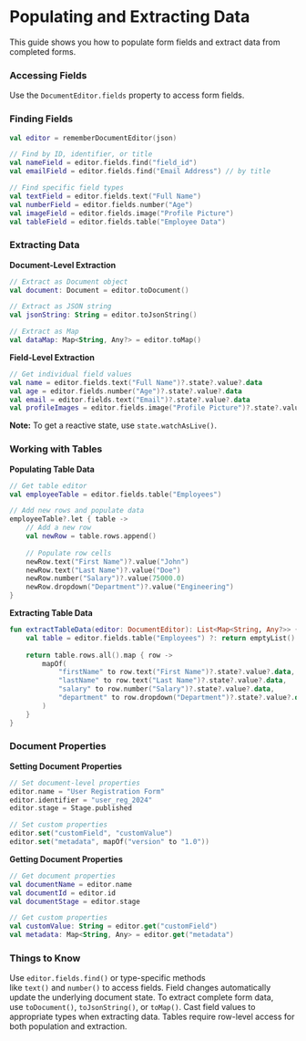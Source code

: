 # Populating and Extracting Data

This guide shows you how to populate form fields and extract data from completed forms.

### **Accessing Fields**

Use the `DocumentEditor.fields` property to access form fields.

### **Finding Fields**

```kotlin
val editor = rememberDocumentEditor(json)

// Find by ID, identifier, or title
val nameField = editor.fields.find("field_id")
val emailField = editor.fields.find("Email Address") // by title

// Find specific field types
val textField = editor.fields.text("Full Name")
val numberField = editor.fields.number("Age")
val imageField = editor.fields.image("Profile Picture")
val tableField = editor.fields.table("Employee Data")
```

### **Extracting Data**

**Document-Level Extraction**

```kotlin
// Extract as Document object
val document: Document = editor.toDocument()

// Extract as JSON string
val jsonString: String = editor.toJsonString()

// Extract as Map
val dataMap: Map<String, Any?> = editor.toMap()
```

**Field-Level Extraction**

```kotlin
// Get individual field values
val name = editor.fields.text("Full Name")?.state?.value?.data
val age = editor.fields.number("Age")?.state?.value?.data
val email = editor.fields.text("Email")?.state?.value?.data
val profileImages = editor.fields.image("Profile Picture")?.state?.value?.data
```

**Note:** To get a reactive state, use `state.watchAsLive()`.

### **Working with Tables**

**Populating Table Data**

```kotlin
// Get table editor
val employeeTable = editor.fields.table("Employees")

// Add new rows and populate data
employeeTable?.let { table ->
    // Add a new row
    val newRow = table.rows.append()
    
    // Populate row cells
    newRow.text("First Name")?.value("John")
    newRow.text("Last Name")?.value("Doe")
    newRow.number("Salary")?.value(75000.0)
    newRow.dropdown("Department")?.value("Engineering")
}
```

**Extracting Table Data**

```kotlin
fun extractTableData(editor: DocumentEditor): List<Map<String, Any?>> {
    val table = editor.fields.table("Employees") ?: return emptyList()
    
    return table.rows.all().map { row ->
        mapOf(
            "firstName" to row.text("First Name")?.state?.value?.data,
            "lastName" to row.text("Last Name")?.state?.value?.data,
            "salary" to row.number("Salary")?.state?.value?.data,
            "department" to row.dropdown("Department")?.state?.value?.data?.value
        )
    }
}
```

### **Document Properties**

**Setting Document Properties**

```kotlin
// Set document-level properties
editor.name = "User Registration Form"
editor.identifier = "user_reg_2024"
editor.stage = Stage.published

// Set custom properties
editor.set("customField", "customValue")
editor.set("metadata", mapOf("version" to "1.0"))
```

**Getting Document Properties**

```kotlin
// Get document properties
val documentName = editor.name
val documentId = editor.id
val documentStage = editor.stage

// Get custom properties
val customValue: String = editor.get("customField")
val metadata: Map<String, Any> = editor.get("metadata")
```

### **Things to Know**

Use `editor.fields.find()` or type-specific methods like `text()` and `number()` to access fields. Field changes automatically update the underlying document state. To extract complete form data, use `toDocument()`, `toJsonString()`, or `toMap()`. Cast field values to appropriate types when extracting data. Tables require row-level access for both population and extraction.